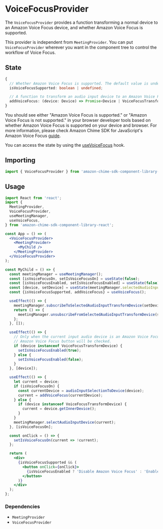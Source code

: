 <Meta title="SDK Providers/VoiceFocusProvider" />

# VoiceFocusProvider

The `VoiceFocusProvider` provides a function transforming a normal device to an Amazon Voice Focus device, and whether Amazon Voice Focus is supported.

This provider is independent from `MeetingProvider`. You can put `VoiceFocusProvider` wherever you want in the component tree to control the workflow of Voice Focus.

## State

```typescript
{
  // Whether Amazon Voice Focus is supported. The default value is undefined, then changes to true or false.
  isVoiceFocusSupported: boolean | undefined;

  // A function to transform an audio input device to an Amazon Voice Focus device.
  addVoiceFocus: (device: Device) => Promise<Device | VoiceFocusTransformDevice>;
}

```

You should see either "Amazon Voice Focus is supported." or "Amazon Voice Focus is not supported." in your browser developer tools based on whether 
Amazon Voice Focus is supported on your device and browser. For more information, please check Amazon Chime SDK for JavaScript's Amazon Voice Focus 
[guide](https://aws.github.io/amazon-chime-sdk-js/modules/amazonvoice_focus.html#can-i-use-amazon-voice-focus-in-my-application).

You can access the state by using the [useVoiceFocus](/docs/sdk-hooks-usevoicefocus--page) hook.

## Importing

```javascript
import { VoiceFocusProvider } from 'amazon-chime-sdk-component-library-react';
```

## Usage

```jsx
import React from 'react';
import {
  MeetingProvider,
  VoiceFocusProvider,
  useMeetingManager,
  useVoiceFocus,
} from 'amazon-chime-sdk-component-library-react';

const App = () => (
  <VoiceFocusProvider>
    <MeetingProvider>
      <MyChild />
    </MeetingProvider>
  </VoiceFocusProvider>
);

const MyChild = () => {
  const meetingManager = useMeetingManager();
  const [isVoiceFocusOn, setIsVoiceFocusOn] = useState(false);
  const [isVoiceFocusEnabled, setIsVoiceFocusEnabled] = useState(false);
  const [device, setDevice] = useState(meetingManager.selectedAudioInputTransformDevice)
  const {isVoiceFocusSupported, addVoiceFocus} = useVoiceFocus();

  useEffect(() => {
    meetingManager.subscribeToSelectedAudioInputTransformDevice(setDevice);
    return () => {
      meetingManager.unsubscribeFromSelectedAudioInputTransformDevice(setDevice);
    };
  }, []);

  useEffect(() => {
    // Only when the current input audio device is an Amazon Voice Focus transform device,
    // Amazon Voice Focus button will be checked.
    if (device instanceof VoiceFocusTransformDevice) {
      setIsVoiceFocusEnabled(true);
    } else {
      setIsVoiceFocusEnabled(false);
    }
  }, [device]);

  useEffect(() => {
    let current = device;
    if (isVoiceFocusOn) {
      const currentDevice = audioInputSelectionToDevice(device);
      current = addVoiceFocus(currentDevice);
    } else {
      if (device instanceof VoiceFocusTransformDevice) {
        current = device.getInnerDevice();
      }
    }
    meetingManager.selectAudioInputDevice(current);
  }, [isVoiceFocusOn];

  const onClick = () => {
    setIsVoiceFocusOn(current => !current);
  };

  return (
    <div>
      {isVoiceFocusSupported && (
        <button onClick={onClick}>
          {isVoiceFocusEnabled ? 'Disable Amazon Voice Focus' : 'Enable Amazon Voice Focus'}
        </button>
      )}
    </div>
  );
};
```

### Dependencies

- `MeetingProvider`
- `VoiceFocusProvider`
